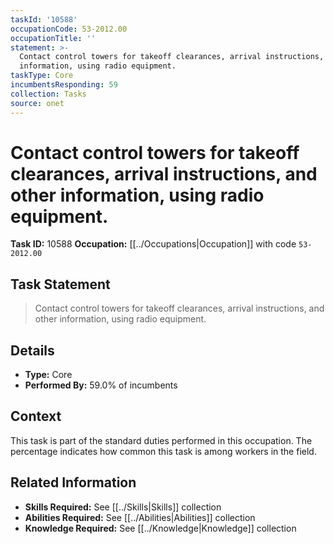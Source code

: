 ```yaml
---
taskId: '10588'
occupationCode: 53-2012.00
occupationTitle: ''
statement: >-
  Contact control towers for takeoff clearances, arrival instructions, and other
  information, using radio equipment.
taskType: Core
incumbentsResponding: 59
collection: Tasks
source: onet
---
```

# Contact control towers for takeoff clearances, arrival instructions, and other information, using radio equipment.

**Task ID:** 10588
**Occupation:** [[../Occupations|Occupation]] with code `53-2012.00`

## Task Statement

> Contact control towers for takeoff clearances, arrival instructions, and other information, using radio equipment.

## Details

- **Type:** Core
- **Performed By:** 59.0% of incumbents

## Context

This task is part of the standard duties performed in this occupation. The percentage indicates how common this task is among workers in the field.

## Related Information

- **Skills Required:** See [[../Skills|Skills]] collection
- **Abilities Required:** See [[../Abilities|Abilities]] collection
- **Knowledge Required:** See [[../Knowledge|Knowledge]] collection
